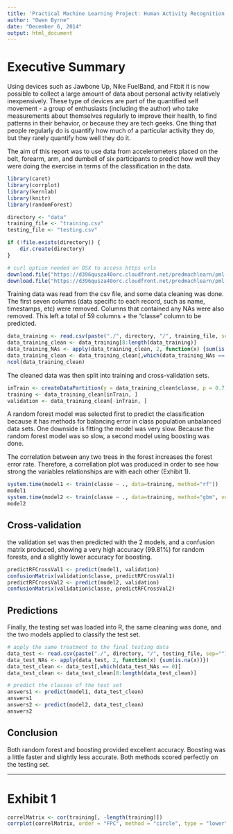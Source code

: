 ```yaml
---
title: 'Practical Machine Learning Project: Human Activity Recognition'
author: "Owen Byrne"
date: "December 6, 2014"
output: html_document
---
```

# Executive Summary #
Using devices such as Jawbone Up, Nike FuelBand, and Fitbit it is now possible to collect a large amount of data about personal activity relatively inexpensively. These type of devices are part of the quantified self movement - a group of enthusiasts (including the author) who take measurements about themselves regularly to improve their health, to find patterns in their behavior, or because they are tech geeks. One thing that people regularly do is quantify how much of a particular activity they do, but they rarely quantify how well they do it. 

The aim of this report was to use data from accelerometers placed on the belt, forearm, arm, and dumbell of six participants to predict how well they were doing the exercise in terms of the classification in the data. 
```r
library(caret)
library(corrplot)
library(kernlab)
library(knitr)
library(randomForest)
```
```r
directory <- "data"
training_file <- "training.csv"
testing_file <- "testing.csv"

if (!file.exists(directory)) {
    dir.create(directory)
}

# curl option needed on OSX to access https urls
download.file("https://d396qusza40orc.cloudfront.net/predmachlearn/pml-training.csv", destfile = paste("./", directory, "/", training_file, sep=""), method="curl", quiet=TRUE)
download.file("https://d396qusza40orc.cloudfront.net/predmachlearn/pml-testing.csv", destfile = paste("./", directory, "/", testing_file, sep=""), method="curl", quiet=TRUE)
```
Training data was read from the csv file, and some data cleaning was done. The first seven columns (data specific to each record, such as name, timestamps, etc) were removed. Columns that contained any NAs were also removed. This left a total of 59 columns + the "classe" column to be predicted.

```r
data_training <- read.csv(paste("./", directory, "/", training_file, sep=""), na.strings= c("NA",""," "))
data_training_clean <- data_training[8:length(data_training)]
data_training_NAs <- apply(data_training_clean, 2, function(x) {sum(is.na(x))})
data_training_clean <- data_training_clean[,which(data_training_NAs == 0)]
ncol(data_training_clean)
```
The cleaned data was then split into training and cross-validation sets.
```r
inTrain <- createDataPartition(y = data_training_clean$classe, p = 0.7, list = FALSE)
training <- data_training_clean[inTrain, ]
validation <- data_training_clean[-inTrain, ]
```
A random forest model was selected first to predict the classification because it has methods for balancing error in class population unbalanced data sets. One downside is fitting the model was very slow. Because the random forest model was so slow, a second model using boosting was done.

The correlation between any two trees in the forest increases the forest error rate. Therefore, a correllation plot was produced in order to see how strong the variables relationships are with each other (Exhibit 1).

```r
system.time(model1 <- train(classe ~ ., data=training, method="rf"))
model1
system.time(model2 <- train(classe ~ ., data=training, method="gbm", verbose=FALSE))
model2

```
## Cross-validation ##
the validation set was then predicted with the 2 models, and a confusion matrix produced, showing a very high accuracy (99.81%) for random forests, and a slightly lower accuracy for boosting.
```r
predictRFCrossVal1 <- predict(model1, validation)
confusionMatrix(validation$classe, predictRFCrossVal1)
predictRFCrossVal2 <- predict(model2, validation)
confusionMatrix(validation$classe, predictRFCrossVal2)
```
## Predictions ##

Finally, the testing set was loaded into R, the same cleaning was done, and the two models applied to classify the test set.

```r
# apply the same treatment to the final testing data
data_test <- read.csv(paste("./", directory, "/", testing_file, sep=""), na.strings= c("NA",""," "))
data_test_NAs <- apply(data_test, 2, function(x) {sum(is.na(x))})
data_test_clean <- data_test[,which(data_test_NAs == 0)]
data_test_clean <- data_test_clean[8:length(data_test_clean)]

# predict the classes of the test set
answers1 <- predict(model1, data_test_clean)
answers1
answers2 <- predict(model2, data_test_clean)
answers2


```
## Conclusion ##

Both random forest and boosting provided excellent accuracy. Boosting was a little faster and slightly less accurate. Both methods scored perfectly on the testing set. 

-----
# Exhibit 1 #

```r
correlMatrix <- cor(training[, -length(training)])
corrplot(correlMatrix, order = "FPC", method = "circle", type = "lower", tl.cex = 0.8,  tl.col = rgb(0, 0, 0))
```
